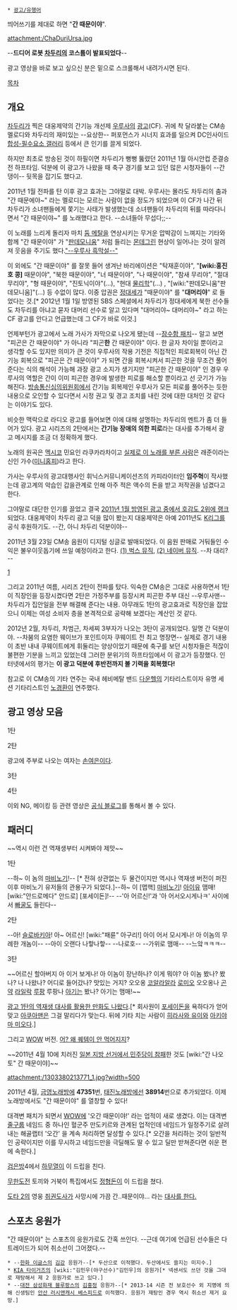  * [[광고/유행어]]

띄어쓰기를 제대로 하면 "'''간 때문이야'''".

attachment:/ChaDuriUrsa.jpg

--'''드디어 로봇 [[차두리]]의 코스튬이 발표되었다'''--

광고 영상을 바로 보고 싶으신 분은 밑으로 스크롤해서 내려가시면 된다.

[[목차]]

== 개요 ==
[[차두리]]가 찍은 대웅제약의 간기능 개선제 [[우루사]]의 [[광고]](CF). 귀에 착 달라붙는 CM송 멜로디와 차두리의 재미있는 --요상한-- 퍼포먼스가 시너지 효과를 일으켜 DC인사이드 [[합성-필수요소 갤러리]] 등에서 큰 인기를 끌게 되었다.

하지만 최초로 방송된 것이 하필이면 차두리가 뻥뻥 뚫렸던 2011년 1월 아시안컵 준결승전 하프타임. 덕분에 이 광고가 나왔을 때 축구 경기를 보고 있던 많은 시청자들이 --간댕이-- 뒷목을 잡기도 했다고.

2011년 1월 전파를 탄 이후 광고 효과는 그야말로 대박. 우루사는 몰라도 차두리의 춤과 "간 때문에야~" 라는 멜로디는 모르는 사람이 없을 정도가 되었으며 이 CF가 나간 뒤 차두리가 소녀팬들에게 쫓기는 사태가 발생했는데 소녀팬들이 차두리의 뒤를 따라다니면서 "간 때문이야~" 를 노래했다고 한다. --소녀들아 무섭다;;--

이 노래를 느리게 돌리자 마치 [[둠 메탈]]을 연상시키는 무거운 압박감이 느껴지는 기타와 함께 "간 때문이야" 가 "[[판데모니움]]" 처럼 들리는 [[몬데그린]] 현상이 일어나는 것이 알려져 웃음을 주기도 했다.[http://www.youtube.com/watch?v=R62tnMjeCSw "--우루사 흑막설--"]

이 외에도 "간 때문이야" 를 잘못 들어 생겨난 바리에이션은 "탁재훈이야", "'''[wiki:홍진호 콩]''' 때문이야", "북한 때문이야", "너 때문이야", "나 때문이야", "참새 무리야", "절대 무리야", "형 때문이야", "진토닉이야"(...), "현대 [[물리학]]"(...) , "[wiki:"판데모니움"판데모니움]"(...) 등 수없이 많다. 이중 압권은 [[정대세]]가 "때문이야" 를 "'''대머리야'''" 로 들었다는 것.[* 2012년 1월 1일 방영된 SBS 스페셜에서 차두리가 정대세에게 북한 선수들도 차두리를 아냐고 묻자 대머리 선수로 알고 있다며 "대머리야~ 대머리야~" 라고 하는 CF 광고를 안다고 언급했는데 그 CF가 바로 이것.]

언제부턴가 광고에서 노래 가사가 자막으로 나오게 됐는데 --[[잠수함 패치]]-- 알고 보면 "피곤은 간 때문이야" 가 아니라 "피곤'''한''' 간 때문이야" 이다. 한 글자 차이일 뿐이라고 생각할 수도 있지만 의미가 큰 것이 우루사의 작용 기전은 직접적인 피로회복이 아닌 간 기능 회복으로 "피곤은 간 때문이야" 가 되면 간을 회복시켜서 피곤한 것을 무조건 풀어준다는 식의 해석이 가능해 과장 광고 소지가 생기지만 "피곤한 간 때문이야" 인 경우 우루사의 역할은 간이 이미 피곤한 경우에 발생한 피로를 해소할 뿐이라고 선 긋기가 가능해진다. [[방송통신심의위원회]]에서 간기능 회복제인 우루사가 모든 피로를 풀어주는 듯한 내용으로 오인할 수 있다면서 시정 권고 및 경고 조치를 내린 것에 대한 대처인 것 같다는 이야기도 있다.

비슷한 맥락으로 라디오 광고를 들어보면 이에 대해 설명하는 차두리의 멘트가 좀 더 들어가 있다. 광고 시리즈의 2탄에서는 '''간기능 장애의 의한 피로'''라는 대사를 추가해서 광고 메시지를 조금 더 정확하게 했다.

노래의 원곡은 [[멕시코]] 민요인 라쿠카라차이고 [http://news.naver.com/main/read.nhn?mode=LSD&mid=sec&sid1=106&oid=111&aid=0000229100 실제로 이 노래를 부른 사람]은 래준이라는 신인 가수([http://minihp.cyworld.com/24800901/237524953 미니홈피])라고 한다. 

가사는 우루사의 광고대행사인 휘닉스커뮤니케이션즈의 카피라이터인 '''임주혁'''이 작사했는데 광고계의 악습인 갑을관계로 인해 아주 적은 액수의 돈을 받고 저작권을 넘겼다고 한다.

그야말로 대단한 인기를 끌었고 결국 [http://news.naver.com/sports/index.nhn?category=general&ctg=news&mod=read&office_id=076&article_id=0002084601 2011년 1월 방영된 광고 중에서 호감도 2위에 랭크]되었다. 대웅제약이 차두리 광고 덕을 많이 봤는지 대웅제약은 아예 2011년도 [[K리그]]를 공식 후원하기도. --간, 아니 차두리 덕분이야--

2011년 3월 23일 CM송 음원이 디지털 싱글로 발매되었다. 이 음원 판매로 거둬들인 수익은 불우이웃돕기에 쓰일 예정이라고 한다. [http://music.bugs.co.kr/album/273073 (1) 벅스 뮤직], [http://music.naver.com/album/index.nhn?albumId=192877 (2) 네이버 뮤직]. --차 대리?--

[attachment:/01410.png]

그리고 2011년 여름, 시리즈 2탄이 전파를 탔다. 익숙한 CM송은 그대로 사용하면서 1탄이 직장인을 등장시켰다면 2탄은 가정주부를 등장시켜 피곤한 주부 대신 --우루사맨-- 차두리가 집안일을 전부 해결해 준다는 내용. 아무래도 1탄의 광고효과로 직장인을 잡았으니 이제는 여성 소비자 층을 본격적으로 공략해 보겠다는 계산인 것 같다.

2012년 2월, 차두리, 차범근, 차세찌 3부자가 나오는 3탄이 공개되었다. 일명 간 덕분이야. --차붐의 요염한 웨이브가 포인트이자 쿠웨이트 전 최고 명장면-- 실제로 경기 내용이 초반 내내 쿠웨이트에게 휘둘리는 양상이었기 때문에 축구를 보던 시청자들은 적잖이 불편한 기분을 느끼고 있었는데 그러한 분위기의 하프타임에서 이 광고가 등장했다. 인터넷에서의 평가는 '''이 광고 덕분에 후반전까지 볼 기력을 회복했다!'''

참고로 이 CM송의 기타 연주는 국내 헤비메탈 밴드 [[다운헬]]의 기타리스트이자 유명 세션 기타리스트인 [[노경환]]이 연주했다.

== 광고 영상 모음 == 
1탄

{{{#!html
<object classid='clsid:d27cdb6e-ae6d-11cf-96b8-444553540000' codebase='http://fpdownload.macromedia.com/pub/shockwave/cabs/flash/swflash.cab#version=10,0,0,0' width='500' height='408' id='NFPlayer04299' align='middle'><param name='allowScriptAccess' value='always' /><param name='allowFullScreen' value='true' /><param name='movie' value='http://serviceapi.nmv.naver.com/flash/NFPlayer.swf?vid=4E54A993A34C853C216DA357C251BAAA8059&outKey=V12230c374be27b629974d6e929eea8b99257b2fb7ed3585acb80d6e929eea8b99257' /><param name='wmode' value='transparent' /><embed src='http://serviceapi.nmv.naver.com/flash/NFPlayer.swf?vid=4E54A993A34C853C216DA357C251BAAA8059&outKey=V12230c374be27b629974d6e929eea8b99257b2fb7ed3585acb80d6e929eea8b99257' wmode='transparent' width='500' height='408' allowScriptAccess='always' name='NFPlayer04299' allowFullScreen='true' type='application/x-shockwave-flash' /></object>
}}}

2탄

{{{#!html
<object classid='clsid:d27cdb6e-ae6d-11cf-96b8-444553540000' codebase='http://fpdownload.macromedia.com/pub/shockwave/cabs/flash/swflash.cab#version=10,0,0,0' width='500' height='408' id='NFPlayer07059' align='middle'><param name='allowScriptAccess' value='always' /><param name='allowFullScreen' value='true' /><param name='movie' value='http://serviceapi.nmv.naver.com/flash/NFPlayer.swf?vid=E65C1CE9346CD67B5B99B111495EDB6943DC&outKey=V12714e04b0907a02d90d6b9438f8028aaf5e5fe3eeee2d6ce0f26b9438f8028aaf5e' /><param name='wmode' value='transparent' /><embed src='http://serviceapi.nmv.naver.com/flash/NFPlayer.swf?vid=E65C1CE9346CD67B5B99B111495EDB6943DC&outKey=V12714e04b0907a02d90d6b9438f8028aaf5e5fe3eeee2d6ce0f26b9438f8028aaf5e' wmode='transparent' width='500' height='408' allowScriptAccess='always' name='NFPlayer07059' allowFullScreen='true' type='application/x-shockwave-flash' /></object>
}}}

광고에 주부로 나오는 여자는 [[손여은]]이다.

3탄

{{{#!html
<object width="500" height="408"><param name="movie" value="http://www.youtube.com/v/c-pNq6A1rVQ?version=3&amp;hl=ko_KR"></param><param name="allowFullScreen" value="true"></param><param name="allowscriptaccess" value="always"></param><embed src="http://www.youtube.com/v/c-pNq6A1rVQ?version=3&amp;hl=ko_KR" type="application/x-shockwave-flash" width="500" height="408" allowscriptaccess="always" allowfullscreen="true"></embed></object>
}}}

4탄

{{{#!html
<object width="500" height="408"><param name="movie" value="http://www.youtube.com/v/Pvavaq5NWHY?version=3&amp;hl=ko_KR"></param><param name="allowFullScreen" value="true"></param><param name="allowscriptaccess" value="always"></param><embed src="http://www.youtube.com/v/Pvavaq5NWHY?version=3&amp;hl=ko_KR" type="application/x-shockwave-flash" width="500" height="408" allowscriptaccess="always" allowfullscreen="true"></embed></object>
}}}

이외 NG, 메이킹 등 관련 영상은 [http://blog.naver.com/ursaman98/ 공식 블로그]를 통해서 볼 수 있다.

== 패러디 ==
~~역시 이런 건 역재생부터 시켜봐야 제맛~~

1탄

{{{#!html
<object classid='clsid:d27cdb6e-ae6d-11cf-96b8-444553540000' codebase='http://download.macromedia.com/pub/shockwave/cabs/flash/swflash.cab#version=9,0,0,0'  id='NFPlayer44126' width='500' height='408'><param name='movie' value='http://serviceapi.nmv.naver.com/flash/NFPlayer.swf?vid=31CA3C28A1889447B5A741D5FF250FA83A21&outKey=V126f10df0710091fc056cc3c3daecbeb3cd832f8e7e843239e65cc3c3daecbeb3cd8' /><param name='wmode' value='transparent' /><param name='allowScriptAccess' value='always' /><param name='allowFullScreen' value='true' /><embed src='http://serviceapi.nmv.naver.com/flash/NFPlayer.swf?vid=31CA3C28A1889447B5A741D5FF250FA83A21&outKey=V126f10df0710091fc056cc3c3daecbeb3cd832f8e7e843239e65cc3c3daecbeb3cd8' wmode='transparent' width='500' height='408' allowScriptAccess='always' name='NFPlayer44126' id='NFPlayer44126' allowFullScreen='true' type='application/x-shockwave-flash' /></object>
}}}

--하~ 이 놈의 [[마비노기]]!-- [* 전혀 상관없는 두 물건이지만 역시나 역재생 버전이 퍼진 이후 마비노기 유저들의 관용구가 되었다.]--하~ 이 [맵핵] [[마비노기]]! [[아이유]] 맴매!  [wiki:"안드로메다" 안드로] [포세이돈]!-- --'아 어르신!'과 '아 어서오시게나ㅋ' 사이에서 [[빠구리|빠굴]]도 들린다--

2탄

{{{#!html
<object width="500" height="408"><param name="movie" value="http://www.youtube.com/v/bujwcVFfChg?version=3&amp;hl=ko_KR"></param><param name="allowFullScreen" value="true"></param><param name="allowscriptaccess" value="always"></param><embed src="http://www.youtube.com/v/bujwcVFfChg?version=3&amp;hl=ko_KR" type="application/x-shockwave-flash" width="500" height="408" allowscriptaccess="always" allowfullscreen="true"></embed></object>
}}}

--아! [[슬로바키아]]! 아~ 어르신! [wiki:"패륜" 아구리!] 아이 어서 모시게나! 아 이놈의 무례한 개놈이-- --아이 오랜다 나핳나핳-- --나로호-- --가위로 맴매-- --느앜ㅋㅋㅋ--

3탄
{{{#!html
<object id='skplayer' name='skplayer' width='480' height='384' classid='clsid:D27CDB6E-AE6D-11cf-96B8-444553540000' codebase='http://download.macromedia.com/pub/shockwave/cabs/flash/swflash.cab#version=9.0.115.00'><param name='movie' value='http://v.nate.com/v.sk/movie/0|220083467/20120318080301549606531006' /><param name='allowFullscreen' value='true' /><param name='allowScriptAccess' value='always' /><param name='wmode' value='transparent' /><embed src='http://v.nate.com/v.sk/movie/0|220083467/20120318080301549606531006' wmode='transparent' allowScriptAccess='always' allowFullscreen='true' name='skplayer' width='480' height='384' type='application/x-shockwave-flash' pluginspage='http://www.macromedia.com/go/getflashplayer' /></object>
}}}

~~어르신 할아버지 아 이거 보게나! 아 이놈이 장난하나? 이게 뭐야? 아 이놈 봤나? 봤나? 나 나왔나? 어디로 들어갔나? 맛있는 거지? 오오옹 [[코알라]]알라 [[로미오]] 오오옹나 [[곤약]] [[라일락]] [[루팡]] 루팡나 [[아기]]는 봤나? 아기는 맴매!~~

[http://ruliweb.daum.net/ruliboard/read.htm?main=comic&table=img_manga2&find=subject&ftext=%BE%C8%B5%E5%B7%CE&num=11349 광고 1탄의 역재생 대사를 활용한 만화도 나왔다].[* 회사원이 [[포세이돈]]을 욕하다가 얻어맞고 [[아쿠아맨]]은 그걸 말리다가 맞는다. 뒤에 기타 치는 사람이 [[히라사와 유이]]와 [[아키야마 미오]]다.]

그리고 [[WOW]] 버전. [http://www.todayhumor.co.kr/board/view.php?table=bestofbest&no=47055&page=2&keyfield=&keyword=&sb= 어? 왜 퀘템이 안 먹어지지]?

~~2011년 4월 10에 치러진 [http://live.joinsmsn.com/news/article/article.asp?total_id=5332036&ctg=1300&tm= 일본 지방 선거에서 민주당이 참패]한 것도 [wiki:"간 나오토" 간 때문이야]~~ 

attachment:/1303380213771_1.jpg?width=500

2011년 4월, [[금영노래방]]에 '''47351'''번, [[태진노래방]]에선 '''38914'''번으로 추가되었다. 이제 노래방에서도 "간 때문이야" 를 열창할 수 있다! 

대격변 패치가 되면서 [[WOW]]에 '오간 때문이야!' 라는 업적이 새로 생겼다. 이는 대격변 [[줄구룹]] 네임드 중 하나인 혈군주 만도키르와 관계된 업적인데 네임드가 일정주기로 살려내는 해골랩터 '오간' 을 계속 처리하면 달성할 수 있다.[* 오간을 처리하는 것이 일반적인 공략이지만 이를 무시하고 네임드만을 극딜해도 딸 수 있고 딜만 받쳐준다면 쉬운 편에 속한다.]

[[검은방]]4에서 [[하무열]]이 이 드립을 친다.

[[무한도전]] 토끼와 거북이 특집에서도 [[정형돈]]이 이 드립을 쳤다. 

[[도타 2]]의 영웅 [[취권도사]]가 사망시에 가끔 간..때문이야... 라는 [[취권도사/대사|대사를 한다.]]
== 스포츠 응원가 ==
"간 때문이야" 는 스포츠의 응원가로도 간혹 쓰인다. --근데 여기에 언급된 선수들은 다 트레이드가 되어 취소선이 그어졌다.--

 * --[[한화 이글스]]의 [[김강]] 응원가--[* 두산으로 이적했다. 두산에서도 쓸지는 미지수.]
 * [[KIA 타이거즈]]의 [wiki:"김민우(야구선수)"김민우]의 응원가[* 넥센서도 쓰던 것을 그대로 재탕해서 제 2 응원가로 쓰고 있다.]
 * --[[대전 삼성화재 블루팡스]]의 [[김홍정]] 응원가--[* 2013-14 시즌 전 보호선수 외 지명에 의해 신생팀인 [[안산 러시앤캐시 베스피드]]로 이적했다. 응원가 재탕인 경우 역시 취소선 제거 요망.]
